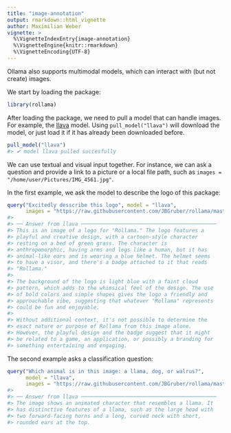 ```yaml
---
title: "image-annotation"
output: rmarkdown::html_vignette
author: Maximilian Weber
vignette: >
  %\VignetteIndexEntry{image-annotation}
  %\VignetteEngine{knitr::rmarkdown}
  %\VignetteEncoding{UTF-8}
---
```




Ollama also supports multimodal models, which can interact with (but not create) images.

We start by loading the package:


``` r
library(rollama)
```

After loading the package, we need to pull a model that can handle images.
For example, the [llava](https://llava-vl.github.io/) model.
Using `pull_model("llava")` will download the model, or just load it if it has already been downloaded before.



``` r
pull_model("llava")
#> ✔ model llava pulled succesfully
```

We can use textual and visual input together.
For instance, we can ask a question and provide a link to a picture or a local file path, such as `images = "/home/user/Pictures/IMG_4561.jpg"`.

In the first example, we ask the model to describe the logo of this package:


``` r
query("Excitedly desscribe this logo", model = "llava",
      images = "https://raw.githubusercontent.com/JBGruber/rollama/master/man/figures/logo.png")
#> 
#> ── Answer from llava ────────────────────────────────────────────
#> This is an image of a logo for "Rollama." The logo features a
#> playful and creative design, with a cartoon-style character
#> resting on a bed of green grass. The character is
#> anthropomorphic, having arms and legs like a human, but it has
#> animal-like ears and is wearing a blue helmet. The helmet seems
#> to have a visor, and there's a badge attached to it that reads
#> "Rollama."
#> 
#> The background of the logo is light blue with a faint cloud
#> pattern, which adds to the whimsical feel of the design. The use
#> of bold colors and simple shapes gives the logo a friendly and
#> approachable vibe, suggesting that whatever "Rollama" represents
#> could be fun and enjoyable.
#> 
#> Without additional context, it's not possible to determine the
#> exact nature or purpose of Rollama from this image alone.
#> However, the playful design and the badge suggest that it might
#> be related to a game, an application, or possibly a branding for
#> something entertaining and engaging.
```

The second example asks a classification question:


``` r
query("Which animal is in this image: a llama, dog, or walrus?",
      model = "llava",
      images = "https://raw.githubusercontent.com/JBGruber/rollama/master/man/figures/logo.png")
#> 
#> ── Answer from llava ────────────────────────────────────────────
#> The image shows an animated character that resembles a llama. It
#> has distinctive features of a llama, such as the large head with
#> two forward-facing horns and a long, curved neck with short,
#> rounded ears at the top.
```

